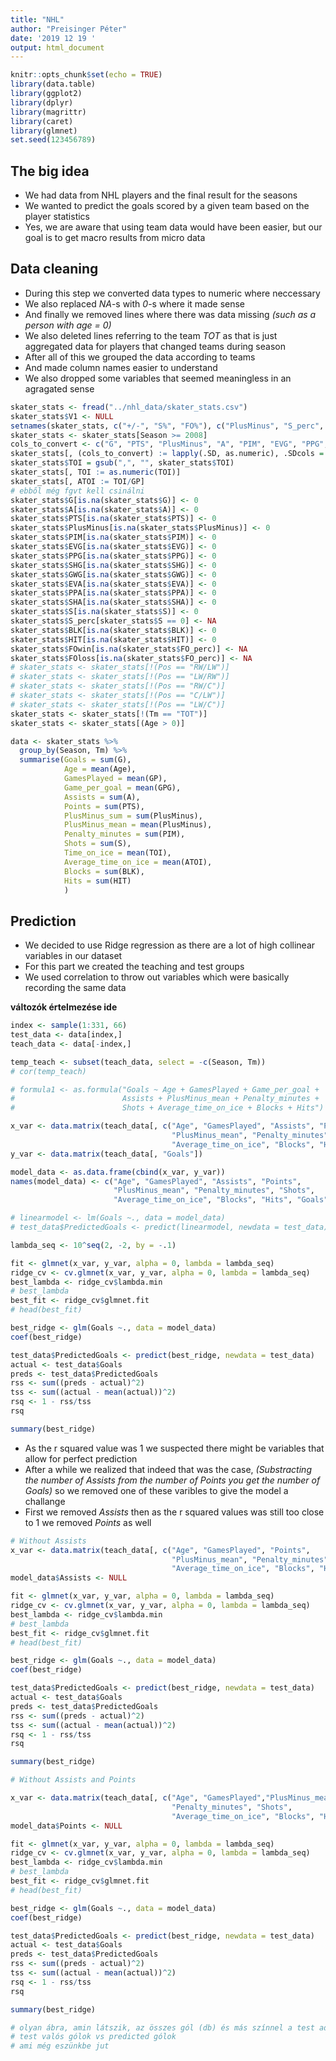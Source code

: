 ```yaml
---
title: "NHL"
author: "Preisinger Péter"
date: '2019 12 19 '
output: html_document
---
```


```r
knitr::opts_chunk$set(echo = TRUE)
library(data.table)
library(ggplot2)
library(dplyr)
library(magrittr)
library(caret)
library(glmnet)
set.seed(123456789)
```
## The big idea

- We had data from NHL players and the final result for the seasons
- We wanted to predict the goals scored by a given team based on the player statistics
- Yes, we are aware that using team data would have been easier, but our goal is to get macro results from micro data


## Data cleaning

- During this step we converted data types to numeric where neccessary
- We also replaced *NA*-s with *0*-s where it made sense
- And finally we removed lines where there was data missing *(such as a person with age = 0)*
- We also deleted lines referring to the team *TOT* as that is just aggregated data for players
that changed teams during season
- After all of this we grouped the data according to teams
- And made column names easier to understand
- We also dropped some variables that seemed meaningless in an agragated sense


```r
skater_stats <- fread("../nhl_data/skater_stats.csv")
skater_stats$V1 <- NULL
setnames(skater_stats, c("+/-", "S%", "FO%"), c("PlusMinus", "S_perc", "FO_perc"))
skater_stats <- skater_stats[Season >= 2008]
cols_to_convert <- c("G", "PTS", "PlusMinus", "A", "PIM", "EVG", "PPG", "SHG", "GWG", "EVA", "PPA", "SHA", "S", "S_perc")
skater_stats[, (cols_to_convert) := lapply(.SD, as.numeric), .SDcols = cols_to_convert]
skater_stats$TOI = gsub(",", "", skater_stats$TOI)
skater_stats[, TOI := as.numeric(TOI)]
skater_stats[, ATOI := TOI/GP]
# ebből még fgvt kell csinálni
skater_stats$G[is.na(skater_stats$G)] <- 0
skater_stats$A[is.na(skater_stats$A)] <- 0
skater_stats$PTS[is.na(skater_stats$PTS)] <- 0
skater_stats$PlusMinus[is.na(skater_stats$PlusMinus)] <- 0
skater_stats$PIM[is.na(skater_stats$PIM)] <- 0
skater_stats$EVG[is.na(skater_stats$EVG)] <- 0
skater_stats$PPG[is.na(skater_stats$PPG)] <- 0
skater_stats$SHG[is.na(skater_stats$SHG)] <- 0
skater_stats$GWG[is.na(skater_stats$GWG)] <- 0
skater_stats$EVA[is.na(skater_stats$EVA)] <- 0
skater_stats$PPA[is.na(skater_stats$PPA)] <- 0
skater_stats$SHA[is.na(skater_stats$SHA)] <- 0
skater_stats$S[is.na(skater_stats$S)] <- 0
skater_stats$S_perc[skater_stats$S == 0] <- NA
skater_stats$BLK[is.na(skater_stats$BLK)] <- 0
skater_stats$HIT[is.na(skater_stats$HIT)] <- 0
skater_stats$FOwin[is.na(skater_stats$FO_perc)] <- NA
skater_stats$FOloss[is.na(skater_stats$FO_perc)] <- NA
# skater_stats <- skater_stats[!(Pos == "RW/LW")]
# skater_stats <- skater_stats[!(Pos == "LW/RW")]
# skater_stats <- skater_stats[!(Pos == "RW/C")]
# skater_stats <- skater_stats[!(Pos == "C/LW")]
# skater_stats <- skater_stats[!(Pos == "LW/C")]
skater_stats <- skater_stats[!(Tm == "TOT")]
skater_stats <- skater_stats[(Age > 0)]

data <- skater_stats %>%
  group_by(Season, Tm) %>%
  summarise(Goals = sum(G),
            Age = mean(Age),
            GamesPlayed = mean(GP),
            Game_per_goal = mean(GPG),
            Assists = sum(A),
            Points = sum(PTS),
            PlusMinus_sum = sum(PlusMinus),
            PlusMinus_mean = mean(PlusMinus),
            Penalty_minutes = sum(PIM),
            Shots = sum(S),
            Time_on_ice = mean(TOI),
            Average_time_on_ice = mean(ATOI),
            Blocks = sum(BLK),
            Hits = sum(HIT)
            )
```

## Prediction

- We decided to use Ridge regression as there are a lot of high collinear variables in our dataset
- For this part we created the teaching and test groups
- We used correlation to throw out variables which were basically recording the same data

**változók értelmezése ide**

```r
index <- sample(1:331, 66)
test_data <- data[index,]
teach_data <- data[-index,]
```

```r
temp_teach <- subset(teach_data, select = -c(Season, Tm))
# cor(temp_teach)

# formula1 <- as.formula("Goals ~ Age + GamesPlayed + Game_per_goal +
#                        Assists + PlusMinus_mean + Penalty_minutes +
#                        Shots + Average_time_on_ice + Blocks + Hits")

x_var <- data.matrix(teach_data[, c("Age", "GamesPlayed", "Assists", "Points",
                                    "PlusMinus_mean", "Penalty_minutes", "Shots", 
                                    "Average_time_on_ice", "Blocks", "Hits")])
y_var <- data.matrix(teach_data[, "Goals"])

model_data <- as.data.frame(cbind(x_var, y_var))
names(model_data) <- c("Age", "GamesPlayed", "Assists", "Points", 
                       "PlusMinus_mean", "Penalty_minutes", "Shots", 
                       "Average_time_on_ice", "Blocks", "Hits", "Goals")

# linearmodel <- lm(Goals ~., data = model_data)
# test_data$PredictedGoals <- predict(linearmodel, newdata = test_data)

lambda_seq <- 10^seq(2, -2, by = -.1)

fit <- glmnet(x_var, y_var, alpha = 0, lambda = lambda_seq)
ridge_cv <- cv.glmnet(x_var, y_var, alpha = 0, lambda = lambda_seq)
best_lambda <- ridge_cv$lambda.min
# best_lambda
best_fit <- ridge_cv$glmnet.fit
# head(best_fit)

best_ridge <- glm(Goals ~., data = model_data)
coef(best_ridge)

test_data$PredictedGoals <- predict(best_ridge, newdata = test_data)
actual <- test_data$Goals
preds <- test_data$PredictedGoals
rss <- sum((preds - actual)^2)
tss <- sum((actual - mean(actual))^2)
rsq <- 1 - rss/tss
rsq

summary(best_ridge)
```

- As the r squared value was 1 we suspected there might be variables that  allow for perfect prediction
- After a while we realized that indeed that was the case, *(Substracting the number of Assists from the number of Points you get the number of Goals)* so we removed one of these varibles to give the model a challange
- First we removed *Assists* then as the r squared values was still too close to 1 we removed *Points* as well

```r
# Without Assists
x_var <- data.matrix(teach_data[, c("Age", "GamesPlayed", "Points",
                                    "PlusMinus_mean", "Penalty_minutes", "Shots", 
                                    "Average_time_on_ice", "Blocks", "Hits")])
model_data$Assists <- NULL

fit <- glmnet(x_var, y_var, alpha = 0, lambda = lambda_seq)
ridge_cv <- cv.glmnet(x_var, y_var, alpha = 0, lambda = lambda_seq)
best_lambda <- ridge_cv$lambda.min
# best_lambda
best_fit <- ridge_cv$glmnet.fit
# head(best_fit)

best_ridge <- glm(Goals ~., data = model_data)
coef(best_ridge)

test_data$PredictedGoals <- predict(best_ridge, newdata = test_data)
actual <- test_data$Goals
preds <- test_data$PredictedGoals
rss <- sum((preds - actual)^2)
tss <- sum((actual - mean(actual))^2)
rsq <- 1 - rss/tss
rsq

summary(best_ridge)
```
```r
# Without Assists and Points

x_var <- data.matrix(teach_data[, c("Age", "GamesPlayed","PlusMinus_mean",
                                    "Penalty_minutes", "Shots", 
                                    "Average_time_on_ice", "Blocks", "Hits")])
model_data$Points <- NULL

fit <- glmnet(x_var, y_var, alpha = 0, lambda = lambda_seq)
ridge_cv <- cv.glmnet(x_var, y_var, alpha = 0, lambda = lambda_seq)
best_lambda <- ridge_cv$lambda.min
# best_lambda
best_fit <- ridge_cv$glmnet.fit
# head(best_fit)

best_ridge <- glm(Goals ~., data = model_data)
coef(best_ridge)

test_data$PredictedGoals <- predict(best_ridge, newdata = test_data)
actual <- test_data$Goals
preds <- test_data$PredictedGoals
rss <- sum((preds - actual)^2)
tss <- sum((actual - mean(actual))^2)
rsq <- 1 - rss/tss
rsq

summary(best_ridge)
```

```r
# olyan ábra, amin látszik, az összes gól (db) és más színnel a test adatsor
# test valós gólok vs predicted gólok
# ami még eszünkbe jut
```